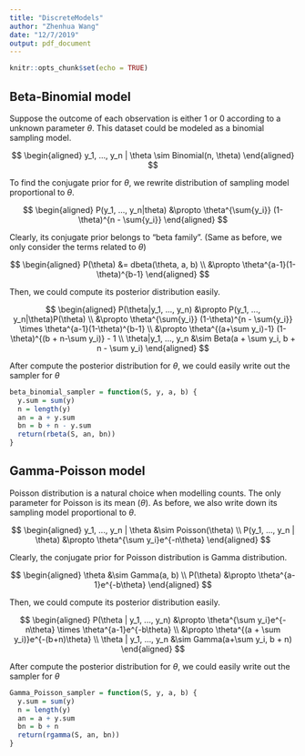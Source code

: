 ```yaml
---
title: "DiscreteModels"
author: "Zhenhua Wang"
date: "12/7/2019"
output: pdf_document
---
```


```r
knitr::opts_chunk$set(echo = TRUE)
```

## Beta-Binomial model

Suppose the outcome of each observation is either 1 or 0 according to a unknown parameter $\theta$. This dataset could be modeled as a binomial sampling model.

$$
\begin{aligned}
y_1, ..., y_n | \theta \sim Binomial(n, \theta)
\end{aligned}
$$

To find the conjugate prior for $\theta$, we rewrite distribution of sampling model proportional to $\theta$.

$$
\begin{aligned}
P(y_1, ..., y_n|theta) 
&\propto \theta^{\sum{y_i}} (1-\theta)^{n - \sum{y_i}}
\end{aligned}
$$

Clearly, its conjugate prior belongs to "beta family". (Same as before, we only consider the terms related to $\theta$)

$$
\begin{aligned}
P(\theta) 
&= dbeta(\theta, a, b) \\
&\propto \theta^{a-1}(1-\theta)^{b-1}
\end{aligned}
$$

Then, we could compute its posterior distribution easily.

$$
\begin{aligned}
P(\theta|y_1, ..., y_n) 
&\propto P(y_1, ..., y_n|\theta)P(\theta) \\
&\propto \theta^{\sum{y_i}} (1-\theta)^{n - \sum{y_i}} \times \theta^{a-1}(1-\theta)^{b-1} \\
&\propto \theta^{(a+\sum y_i)-1} (1-\theta)^{(b + n-\sum y_i)} - 1 \\
\theta|y_1, ..., y_n &\sim Beta(a + \sum y_i, b + n - \sum y_i)
\end{aligned}
$$

After compute the posterior distribution for $\theta$, we could easily write out the sampler for $\theta$

```r
beta_binomial_sampler = function(S, y, a, b) {
  y.sum = sum(y)
  n = length(y)
  an = a + y.sum
  bn = b + n - y.sum
  return(rbeta(S, an, bn))
}
```

## Gamma-Poisson model

Poisson distribution is a natural choice when modelling counts. The only parameter for Poisson is its mean ($\theta$). As before, we also write down its sampling model proportional to $\theta$. 

$$
\begin{aligned}
y_1, ..., y_n | \theta &\sim Poisson(\theta) \\
P(y_1, ..., y_n | \theta) &\propto \theta^{\sum y_i}e^{-n\theta}
\end{aligned}
$$

Clearly, the conjugate prior for Poisson distribution is Gamma distribution.

$$
\begin{aligned}
\theta &\sim Gamma(a, b) \\
P(\theta) &\propto \theta^{a-1}e^{-b\theta}
\end{aligned}
$$

Then, we could compute its posterior distribution easily.

$$
\begin{aligned}
P(\theta | y_1, ..., y_n) 
&\propto \theta^{\sum y_i}e^{-n\theta} \times \theta^{a-1}e^{-b\theta} \\
&\propto \theta^{(a + \sum y_i)}e^{-(b+n)\theta} \\
\theta | y_1, ..., y_n &\sim Gamma(a+\sum y_i, b + n)
\end{aligned}
$$

After compute the posterior distribution for $\theta$, we could easily write out the sampler for $\theta$

```r
Gamma_Poisson_sampler = function(S, y, a, b) {
  y.sum = sum(y)
  n = length(y)
  an = a + y.sum
  bn = b + n
  return(rgamma(S, an, bn))
}
```